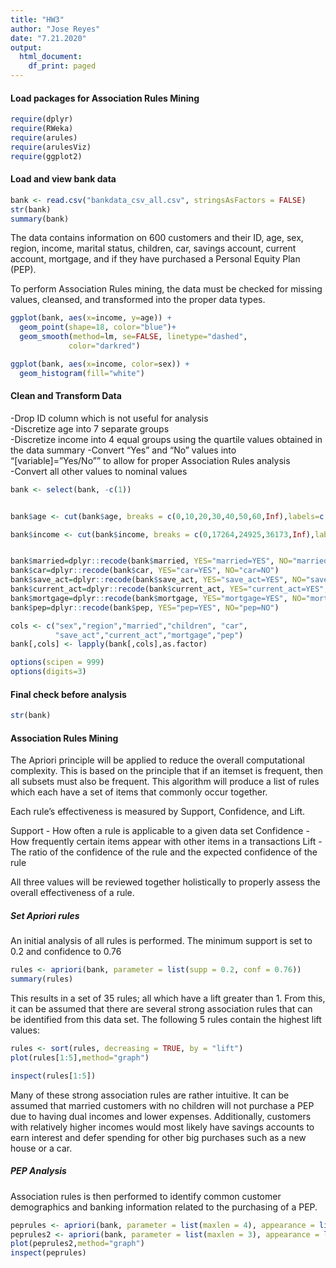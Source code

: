 ```yaml
---
title: "HW3"
author: "Jose Reyes"
date: "7.21.2020"
output:
  html_document:
    df_print: paged
---
```



#### Load packages for Association Rules Mining
```r
require(dplyr)
require(RWeka)
require(arules)
require(arulesViz)
require(ggplot2)
```

#### Load and view bank data

```r

bank <- read.csv("bankdata_csv_all.csv", stringsAsFactors = FALSE)
str(bank)
summary(bank)
```
The data contains information on 600 customers and their ID, age, sex, region, income, marital status, children, car, savings account, current account, mortgage, and if they have purchased a Personal Equity Plan (PEP).

To perform Association Rules mining, the data must be checked for missing values, cleansed, and transformed into the proper data types.

```r

ggplot(bank, aes(x=income, y=age)) + 
  geom_point(shape=18, color="blue")+
  geom_smooth(method=lm, se=FALSE, linetype="dashed",
             color="darkred")

ggplot(bank, aes(x=income, color=sex)) +
  geom_histogram(fill="white")

```


#### Clean and Transform Data

-Drop ID column which is not useful for analysis  
-Discretize age into 7 separate groups  
-Discretize income into 4 equal groups using the quartile values obtained in the data summary 
-Convert "Yes" and "No" values into "[variable]="Yes/No"" to allow for proper Association Rules analysis  
-Convert all other values to nominal values

```r

bank <- select(bank, -c(1))


bank$age <- cut(bank$age, breaks = c(0,10,20,30,40,50,60,Inf),labels=c("children","teenagers","twenties","thirties","fourties","fifties","elderly"))

bank$income <- cut(bank$income, breaks = c(0,17264,24925,36173,Inf),labels=c("LowestIncome","LowIncome","HighIncome","HighestIncome"))


bank$married=dplyr::recode(bank$married, YES="married=YES", NO="married=NO")
bank$car=dplyr::recode(bank$car, YES="car=YES", NO="car=NO")
bank$save_act=dplyr::recode(bank$save_act, YES="save_act=YES", NO="save_act=NO")
bank$current_act=dplyr::recode(bank$current_act, YES="current_act=YES", NO="current_act=NO")
bank$mortgage=dplyr::recode(bank$mortgage, YES="mortgage=YES", NO="mortgage=NO")
bank$pep=dplyr::recode(bank$pep, YES="pep=YES", NO="pep=NO")

cols <- c("sex","region","married","children", "car",
          "save_act","current_act","mortgage","pep")
bank[,cols] <- lapply(bank[,cols],as.factor)

options(scipen = 999)
options(digits=3)

```

#### Final check before analysis

```r
str(bank)
```

#### Association Rules Mining

The Apriori principle will be applied to reduce the overall computational complexity. This is based on the principle that if an itemset is frequent, then all subsets must also be frequent. This algorithm will produce a list of rules which each have a set of items that commonly occur together. 

Each rule's effectiveness is measured by Support, Confidence, and Lift.

Support - How often a rule is applicable to a given data set
Confidence -  How frequently certain items appear with other items in a transactions
Lift - The ratio of the confidence of the rule and the expected confidence of the rule

All three values will be reviewed together holistically to properly assess the overall effectiveness of a rule.


##### Set Apriori rules

An initial analysis of all rules is performed. The minimum support is set to 0.2 and confidence to 0.76
```r
rules <- apriori(bank, parameter = list(supp = 0.2, conf = 0.76))
summary(rules)
```
This results in a set of 35 rules; all which have a lift greater than 1. From this, it can be assumed that there are several strong association rules that can be identified from this data set. The following 5 rules contain the highest lift values:

```r
rules <- sort(rules, decreasing = TRUE, by = "lift")
plot(rules[1:5],method="graph")
```

```R
inspect(rules[1:5])
```

Many of these strong association rules are rather intuitive. It can be assumed that married customers with no children will not purchase a PEP due to having dual incomes and lower expenses. Additionally, customers with relatively higher incomes would most likely have savings accounts to earn interest and defer spending for other big purchases such as a new house or a car.


##### PEP Analysis

Association rules is then performed to identify common customer demographics and banking information related to the purchasing of a PEP. 

```r
peprules <- apriori(bank, parameter = list(maxlen = 4), appearance = list(rhs = c("pep=pep=YES","pep=pep=NO")))
peprules2 <- apriori(bank, parameter = list(maxlen = 3), appearance = list(rhs = c("pep=pep=YES","pep=pep=NO")))
plot(peprules2,method="graph")
inspect(peprules)
```


